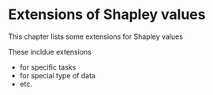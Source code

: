 # Extensions of Shapley values


This chapter lists some extensions for Shapley values

These incldue extensions

- for specific tasks
- for special type of data
- etc.
